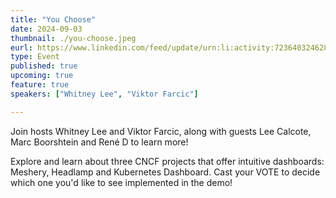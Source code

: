 ```yaml
---
title: "You Choose"
date: 2024-09-03
thumbnail: ./you-choose.jpeg
eurl: https://www.linkedin.com/feed/update/urn:li:activity:7236403246284599296/
type: Event
published: true
upcoming: true
feature: true
speakers: ["Whitney Lee", "Viktor Farcic"]

---
```


Join hosts Whitney Lee and Viktor Farcic, along with guests Lee Calcote, Marc Boorshtein and René D to learn more!

<p>Explore and learn about three CNCF projects that offer intuitive dashboards: Meshery, Headlamp and Kubernetes Dashboard. Cast your VOTE to decide which one you'd like to see implemented in the demo!
</p>

